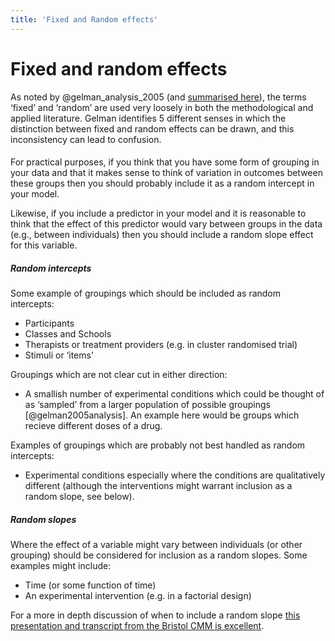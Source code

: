 ```yaml
---
title: 'Fixed and Random effects'
---
```




# Fixed and random effects {#fixed-or-random}

As noted by @gelman_analysis_2005 (and [summarised here](http://andrewgelman.com/2005/01/25/why_i_dont_use/)), the terms 'fixed' and 'random' are used very loosely in both the methodological and applied literature. Gelman identifies 5 different senses in which the distinction between fixed and random effects can be drawn, and this inconsistency can lead to confusion.


#### {- #random-slopes-intercepts}

For practical purposes, if you think that you have some form of grouping in your data and that it makes sense to think of variation in outcomes between these groups then you should probably include it as a random intercept in your model. 

Likewise, if you include a predictor in your model and it is reasonable to think that the effect of this predictor would vary between groups in the data (e.g., between individuals) then you should include a random slope effect for this variable.



##### Random intercepts {- #random-intercepts}

Some example of groupings which should be included as random intercepts:

- Participants
- Classes and Schools
- Therapists or treatment providers (e.g. in cluster randomised trial)
- Stimuli or 'items'


Groupings which are not clear cut in either direction:

- A smallish number of experimental conditions which could be thought of as 'sampled' from a larger population of possible groupings [@gelman2005analysis]. An example here would be groups which recieve different doses of a drug.


Examples of groupings which are probably not best handled as random intercepts:

- Experimental conditions especially where the conditions are qualitatively different (although the interventions might warrant inclusion as a random slope, see below).




##### Random slopes {- #random-slopes}

Where the effect of a variable might vary between individuals (or other grouping) should be considered for inclusion as a random slopes. Some examples might include:

- Time (or some function of time)
- An experimental intervention (e.g. in a factorial design)


For a more in depth discussion of when to include a random slope [this presentation and transcript from the Bristol CMM is excellent](http://www.bristol.ac.uk/cmm/learning/videos/random-slopes.html).


<!-- 
 ADD THIS? 

https://dynamicecology.wordpress.com/2015/11/04/is-it-a-fixed-or-random-effect/

 -->
